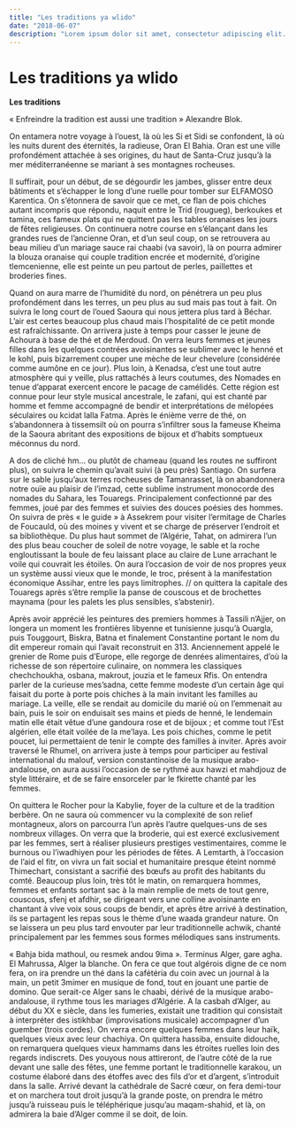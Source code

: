 ```yaml
---
title: "Les traditions ya wlido"
date: "2018-06-07"
description: "Lorem ipsum dolor sit amet, consectetur adipiscing elit. Sit amet, consectetur adipiscing elit.bla bla blaLorem ipsum dolor sit amet, consectetur adipiscing elit."
---
```


# Les traditions ya wlido

**Les traditions**

« Enfreindre la tradition est aussi une tradition » Alexandre Blok.

On entamera notre voyage à l’ouest, là où les Si et Sidi se confondent, là où les nuits durent des éternités, la radieuse, Oran El Bahia. Oran est une ville profondément attachée à ses origines, du haut de Santa-Cruz jusqu’à la mer méditerranéenne se mariant à ses montagnes rocheuses.

Il suffirait, pour un début, de se dégourdir les jambes, glisser entre deux bâtiments et s’échapper le long d’une ruelle pour tomber sur ELFAMOSO Karentica. On s’étonnera de savoir que ce met, ce flan de pois chiches autant incompris que répondu, naquit entre le Trid (rougueg), berkoukes et tamina, ces fameux plats qui ne quittent pas les tables oranaises les jours de fêtes religieuses. On continuera notre course en s’élançant dans les grandes rues de l’ancienne Oran, et d’un seul coup, on se retrouvera au beau milieu d’un mariage sauce rai chaabi (va savoir), là on pourra admirer la blouza oranaise qui couple tradition encrée et modernité, d’origine tlemcenienne, elle est peinte un peu partout de perles, paillettes et broderies fines.

Quand on aura marre de l’humidité du nord, on pénétrera un peu plus profondément dans les terres, un peu plus au sud mais pas tout à fait. On suivra le long court de l’oued Saoura qui nous jettera plus tard à Béchar. L’air est certes beaucoup plus chaud mais l’hospitalité de ce petit monde est rafraîchissante. On arrivera juste à temps pour casser le jeune de Achoura à base de thé et de Merdoud. On verra leurs femmes et jeunes filles dans les quelques contrées avoisinantes se sublimer avec le henné et le kohl, puis bizarrement couper une mèche de leur chevelure (considérée comme aumône en ce jour). Plus loin, à Kenadsa, c’est une tout autre atmosphère qui y veille, plus rattachés à leurs coutumes, des Nomades en tenue d’apparat exercent encore le pacage de camélidés. Cette région est connue pour leur style musical ancestrale, le zafani, qui est chanté par homme et femme accompagné de bendir et interprétations de mélopées séculaires ou kcidat lalla Fatma. Après le énième verre de thé, on s’abandonnera à tissemsilt où on pourra s’infiltrer sous la fameuse Kheima de la Saoura abritant des expositions de bijoux et d’habits somptueux méconnus du nord.

A dos de cliché hm… ou plutôt de chameau (quand les routes ne suffiront plus), on suivra le chemin qu’avait suivi (à peu près) Santiago. On surfera sur le sable jusqu’aux terres rocheuses de Tamanrasset, là on abandonnera notre ouïe au plaisir de l’imzad, cette sublime instrument monocorde des nomades du Sahara, les Touaregs. Principalement confectionné par des femmes, joué par des femmes et suivies des douces poésies des hommes. On suivra de près « le guide » à Assekrem pour visiter l’ermitage de Charles de Foucauld, où des moines y vivent et se charge de préserver l’endroit et sa bibliothèque. Du plus haut sommet de l’Algérie, Tahat, on admirera l’un des plus beau coucher de soleil de notre voyage, le sable et la roche engloutissant la boule de feu laissant place au claire de Lune arrachant le voile qui couvrait les étoiles. On aura l’occasion de voir de nos propres yeux un système aussi vieux que le monde, le troc, présent à la manifestation économique Assihar, entre les pays limitrophes. // on quittera la capitale des Touaregs après s’être remplie la panse de couscous et de brochettes maynama (pour les palets les plus sensibles, s’abstenir).

Après avoir apprécié les peintures des premiers hommes à Tassili n’Ajjer, on longera un moment les frontières libyenne et tunisienne jusqu’à Ouargla, puis Touggourt, Biskra, Batna et finalement Constantine portant le nom du dit empereur romain qui l’avait reconstruit en 313. Anciennement appelé le grenier de Rome puis d’Europe, elle regorge de denrées alimentaires, d’où la richesse de son répertoire culinaire, on nommera les classiques chechchoukha, osbana, makrout, jouzia et le fameux Rfis. On entendra parler de la curieuse mes’sadna, cette femme modeste d’un certain âge qui faisait du porte à porte pois chiches à la main invitant les familles au mariage. La veille, elle se rendait au domicile du marié où on l’emmenait au bain, puis le soir on enduisait ses mains et pieds de henné, le lendemain matin elle était vêtue d’une gandoura rose et de bijoux ; et comme tout l’Est algérien, elle était voilée de la me’laya. Les pois chiches, comme le petit poucet, lui permettaient de tenir le compte des familles à inviter. Après avoir traversé le Rhumel, on arrivera juste à temps pour participer au festival international du malouf, version constantinoise de la musique arabo-andalouse, on aura aussi l’occasion de se rythmé aux hawzi et mahdjouz de style littéraire, et de se faire ensorceler par le fkirette chanté par les femmes.

On quittera le Rocher pour la Kabylie, foyer de la culture et de la tradition berbère. On ne saura où commencer vu la complexité de son relief montagneux, alors on parcourra l’un après l’autre quelques-uns de ses nombreux villages. On verra que la broderie, qui est exercé exclusivement par les femmes, sert à réaliser plusieurs prestiges vestimentaires, comme le burnous ou l’iwadhiyen pour les périodes de fêtes. A Lemtarth, à l’occasion de l’aid el fitr, on vivra un fait social et humanitaire presque éteint nommé Thimechart, consistant a sacrifié des bœufs au profit des habitants du comté. Beaucoup plus loin, très tôt le matin, on remarquera hommes, femmes et enfants sortant sac à la main remplie de mets de tout genre, couscous, sfenj et afdhir, se dirigeant vers une colline avoisinante en chantant à vive voix sous coups de bendir, et après être arrivé à destination, ils se partagent les repas sous le thème d’une waada grandeur nature. On se laissera un peu plus tard envouter par leur traditionnelle achwik, chanté principalement par les femmes sous formes mélodiques sans instruments.

« Bahja bida mathoul, ou resmek andou 9ima ». Terminus Alger, gare agha. El Mahrussa, Alger la blanche. On fera ce que tout algérois digne de ce nom fera, on ira prendre un thé dans la cafétéria du coin avec un journal à la main, un petit 3mimer en musique de fond, tout en jouant une partie de domino. Que serait-ce Alger sans le chaabi, dérivé de la musique arabo-andalouse, il rythme tous les mariages d’Algérie. A la casbah d’Alger, au début du XX e siècle, dans les fumeries, existait une tradition qui consistait à interpréter des istikhbar (improvisations musicale) accompagner d’un guember (trois cordes). On verra encore quelques femmes dans leur haïk, quelques vieux avec leur chachiya. On quittera hassiba, ensuite didouche, on remarquera quelques vieux hammams dans les étroites ruelles loin des regards indiscrets. Des youyous nous attireront, de l’autre côté de la rue devant une salle des fêtes, une femme portant le traditionnelle karakou, un costume élaboré dans des étoffes avec des fils d’or et d’argent, s’introduit dans la salle. Arrivé devant la cathédrale de Sacré cœur, on fera demi-tour et on marchera tout droit jusqu’à la grande poste, on prendra le métro jusqu’à ruisseau puis le téléphérique jusqu’au maqam-shahid, et là, on admirera la baie d’Alger comme il se doit, de loin.